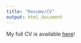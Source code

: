 ```yaml
---
title: "Resume/CV"
output: html_document
---
```






My full CV is available [here](files/Williams_Resume_Nov2019.pdf)! 